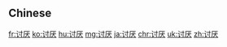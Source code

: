 {{also|討厭}}
==Chinese==
{{zh-see|討厭}}

[[fr:讨厌]]
[[ko:讨厌]]
[[hu:讨厌]]
[[mg:讨厌]]
[[ja:讨厌]]
[[chr:讨厌]]
[[uk:讨厌]]
[[zh:讨厌]]